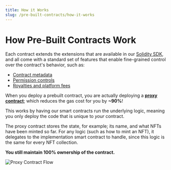 ```yaml
---
title: How it Works
slug: /pre-built-contracts/how-it-works
---
```


# How Pre-Built Contracts Work

Each contract extends the extensions that are available in our [Solidity SDK](/solidity/extensions),
and all come with a standard set of features that enable fine-grained control over the contract's behavior, such as:

- [Contract metadata](/dashboard/NFTs)
- [Permission controls](/dashboard/permissions)
- [Royalties and platform fees](/dashboard/settings)

When you deploy a prebuilt contract, you are actually deploying a [**proxy contract**](/glossary/proxy-contracts);
which reduces the gas cost for you by **~90%**!

This works by having our smart contracts run the underlying logic, meaning you only deploy the code that is unique to _your_ contract.

The proxy contract stores the state, for example; its name, and what NFTs have been minted so far.
For any logic (such as how to mint an NFT), it delegates to the implementation smart contract to handle, since this logic is the same for every NFT collection.

**You still maintain 100% ownership of the contract.**

![Proxy Contract Flow](./2EVM/assets/delegating-calls.png)
